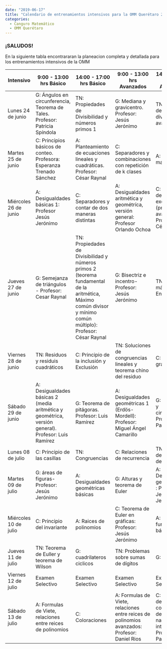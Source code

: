 ```yaml
---
date: "2019-06-17"
title: "Calendario de entrenamientos intensivos para la OMM Querétaro 2019"
categories:
  - Canguro Matemático
  - OMM Querétaro
---
```


### ¡SALUDOS! ###
En la siguiente tabla encontrararan la planeacion completa y detallada para los entrenamientos intensivos de la OMM

|  Intensivo          | 9:00 - 13:00 hrs Básico                                                                            | 14:00 - 17:00 hrs Básico                                                                                                                                              | 9:00 - 13:00 hrs Avanzados                                                                   | 14:00 - 17:00 hrs Avanzados                                                           |
|---------------------|----------------------------------------------------------------------------------------------------|-----------------------------------------------------------------------------------------------------------------------------------------------------------------------|----------------------------------------------------------------------------------------------|---------------------------------------------------------------------------------------|
|Lunes 24 de junio    | G: Ángulos en circunferencia, Teorema de Tales. Profesor:  Patricia Spíndola                       | TN:  Propiedades de Divisibilidad y números primos 1                                                                                                                  | G: Mediana y gravicentro.  Profesor:  Jesús Jerónimo                                         | TN: Problemas de divisibilidad avanzados                                              |
|Martes 25 de junio   | C: Principios básicos de conteo. Profesora: Esperanza Trenado Sánchez                              | A: Planteamiento de ecuaciones lineales y cuadráticas. Profesor: César Raynal                                                                                         | C: Separadores y combinaciones con repetición de k clases                                    | A: Inducción matemática                                                               |
|Miércoles 26 de junio| A: Desigualdades básicas 1: Profesor Jesús Jerónimo                                                | C: Separadores y contar de dos maneras distintas                                                                                                                      | A: Desigualdades aritmética y geométríca, versión general: Profesor Orlando Ochoa            | C: Principios de inclusión y exclusión (problemas avanzados). Profesor: César Rosales |
|Jueves 27 de junio   | G: Semejanza de triángulos - Profesor: Cesar Raynal                                                | TN: Propiedades de Divisibilidad y números primos 2 (teorema fundamental de la aritmética, Máximo común divisor y mínimo común múltiplo): Profesor: César Raynal      | G: Bisectriz e incentro- Profesor: Jesús Jerónimo                                            | TN: Función máximo Entero                                                             |
|Viernes 28 de junio  | TN: Residuos y residuis cuadráticos                                                                | C: Principio de la inclusión y Exclusión                                                                                                                              | TN: Soluciones de congruencias lineales y teorema chino del residuo                          | C: Teoria de gráficas.                                                                |
|Sábado 29 de junio   | A: Desigualdades básicas 2 (media aritmética y geométrica, versión general). Profesor: Luis Ramírez| G: Teorema de pitágoras.  Profesor: Luis Ramírez                                                                                                                      | A: Desigualdades geométricas 1 (Erdös-Mordell): Profesor: Miguel Ángel Camarillo             | G: Medatrices y cincuncentro.  Profesor: Patricio Alba                                |
|Lunes 08 de julio    | C: Principio de las casillas                                                                       | TN: Congruencias                                                                                                                                                      | C:  Relaciones de recurrencia                                                                | TN: Problemas de sucesiones de Números                                                |
|Martes 09 de julio   | G: áreas de figuras-Profesor: Jesús Jerónimo                                                       | A:  Desigualdades geométricas básicas                                                                                                                                 | G: Alturas y teorema de Euler                                                                | A:  Desigualdades geometricas 2 : Profesor: Jesús Jerónimo                            |
|Miércoles 10 de julio| C: Principio del invariante                                                                        | A: Raices de polinomios                                                                                                                                               | C: Teorema de Euler en gráficas: Profesor: Jesús Jerónimo                                    | A: Ecuaciones funcionales básicas                                                     |
|Jueves 11 de julio   | TN: Teorema de Euller y teorema de Wilson                                                          | G: cuadrilateros ciclicos                                                                                                                                             | TN: Problemas sobre sumas de dígitos                                                         | G: Simedianas                                                                         |
|Viernes 12 de julio  | Examen Selectivo                                                                                   | Examen Selectivo                                                                                                                                                      | Examen Selectivo                                                                             | Examen Selectivo                                                                      |
|Sábado 13 de julio   | A: Formulas de Viete, relaciones entre reices de polinomios                                        | C: Coloraciones                                                                                                                                                       | A: Formulas de Viete, relaciones entre reices de polinomios avanzados: Profesor: Daniel Rios | C: Problemas de combinatoria de nivel nacional e internacional: Profesor Patricio Alba|



